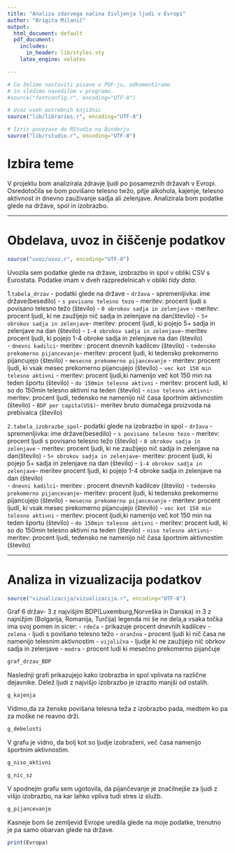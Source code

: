 ```yaml
---
title: "Analiza zdarvega načina življenja ljudi v Evropi"
author: "Brigita Milanič"
output:
  html_document: default
  pdf_document:
    includes:
      in_header: lib/styles.sty
    latex_engine: xelatex

---
```


```r
# Če želimo nastaviti pisave v PDF-ju, odkomentiramo
# in sledimo navodilom v programu.
#source("fontconfig.r", encoding="UTF-8")

# Uvoz vseh potrebnih knjižnic
source("lib/libraries.r", encoding="UTF-8")
```

```r
# Izris povezave do RStudia na Binderju
source("lib/rstudio.r", encoding="UTF-8")
```

# Izbira teme

V projektu bom analizirala zdravje ljudi po posameznih državah v Evropi. Osredotočila se bom povišano telesno twžo, pitje alkohola, kajenje, telesno aktivnost in dnevno zauživanje sadja ali zelenjave. Analizirala bom podatke glede na države, spol in izobrazbo.


***

# Obdelava, uvoz in čiščenje podatkov

```r
source("uvoz/uvoz.r", encoding="UTF-8")
```

Uvozila sem podatke glede na države, izobrazbo in spol v obliki CSV s Eurostata. Podatke imam v dveh razpredelnicah v obliki *tidy data*.

1.`tabela_drzav` - podatki glede na države
  - `država` - spremenljivka: ime države(besedilo)
  - `s povisano telesno tezo` - meritev: procent ljudi s povisano telesno težo (število)
  - `0 obrokov sadja in zelenjave` - meritev: procent ljudi, ki ne zaužijejo nič sadja in zelenjave na dan(število)
  - `5+ obrokov sadja in zelenjave`- meritev: procent ljudi, ki pojejo 5+ sadja in zelenjave na dan (število)
  - `1-4 obrokov sadja in zelenjave`- meritev procent ljudi, ki pojejo 1-4 obroke sadja in zelenjave na dan (število)   
  - `dnevni kadilci`- meritev : procent dnevnih kadilcev (število)
  - `tedensko prekomerno pijancevanje`- meritev: procent ljudi, ki tedensko prekomerno pijancujejo (število)
  - `mesecno prekomerno pijancevanje` - meritev: procent ljudi, ki vsak mesec prekomerno pijancujejo (število)
  - `vec kot 150 min telesno aktivni` - meritev: procent ljudi,ki namenijo več kot 150 min na teden športu (število)
  - `do 150min telesno aktivni` - meritev: procent ludi, ki so do 150min telesno aktivni na teden (število)
  - `niso telesno aktivni`- meritev: procent ljudi, tedensko ne namenijo nič časa športnim aktivnostim (število)
  - `BDP per capita(US$)`- meritev bruto domačega proizvoda na prebivalca (število)

`2.tabela_izobrazbe_spol`- podatki glede na izobrazbo in spol
  - `država` - spremenljivka: ime države(besedilo)
  - `s povisano telesno tezo` - meritev: procent ljudi s povisano telesno težo (število)
  - `0 obrokov sadja in zelenjave` - meritev: procent ljudi, ki ne zaužijejo nič sadja in zelenjave na dan(število)
  - `5+ obrokov sadja in zelenjave`- meritev: procent ljudi, ki pojejo 5+ sadja in zelenjave na dan (število)
  - `1-4 obrokov sadja in zelenjave`- meritev procent ljudi, ki pojejo 1-4 obroke sadja in zelenjave na dan (število)   
  - `dnevni kadilci`- meritev : procent dnevnih kadilcev (število)
  - `tedensko prekomerno pijancevanje`- meritev: procent ljudi, ki tedensko prekomerno pijancujejo (število)
  - `mesecno prekomerno pijancevanje` - meritev: procent ljudi, ki vsak mesec prekomerno pijancujejo (število)
  - `vec kot 150 min telesno aktivni` - meritev: procent ljudi,ki namenijo več kot 150 min na teden športu (število)
  - `do 150min telesno aktivni` - meritev: procent ludi, ki so do 150min telesno aktivni na teden (število)
  - `niso telesno aktivni`- meritev: procent ljudi, tedensko ne namenijo nič časa športnim aktivnostim (število)



***

# Analiza in vizualizacija podatkov
```r
source("vizualizacija/vizualizacija.r", encoding="UTF-8")

```

Graf 6 držav- 3 z najvišjim BDP(Luxemburg,Norveška in Danska) in 3 z najnižjim (Bolgarija, Romanija, Turčija)
legenda mi še ne dela,a vsaka točka ima svoj pomen in sicer:
- `rdeča` - prikazuje procent dnevnih kadilcev
- `zelena` - ljudi s povišano telesno težo
- `oranžna` - procent ljudi ki nič časa ne namenijo telesnim aktivnostim
- `vijolična` - ljudje ki ne zaužijejo nič obrkov sadja in zelenjave
- `modra` - procent ludi ki mesečno prekomerno pijančuje

```r
graf_drzav_BDP
```

Naslednji grafi prikazujejo kako izobrazba in spol vplivata na različne dejavnike.
Delež ljudi z najvišjo izobrazbo je izrazito manjši od ostalih.
```r
g_kajenja
```
Vidimo,da za ženske povišana telesna teža z izobrazbo pada, medtem ko pa za moške ne reavno drži.
```r
g_debelosti
```

V grafu je vidno, da bolj kot so ljudje izobraženi, več časa namenijo športnim aktivnostim.
```r
g_niso_aktivni
```

```r
g_nic_sz
```

V spodnejm grafu sem ugotovila, da pijančevanje je značilnejše za ljudi z višjo izobrazbo, na kar lahko vpliva tudi stres iz služb.
```r
g_pijancevanje
```

Kasneje bom še zemljevid Evrope uredila glede na moje podatke, trenutno je pa samo obarvan glede na države.
```r
print(Evropa)
```